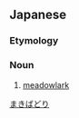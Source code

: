 ==Japanese==
{{ja-kanjitab|まき|ば|とり|k3=どり|yomi=k}}

===Etymology===
{{compound|牧場|鳥|t1=field|t2=bird|lang=ja|sort=まきばどり}}

===Noun===
{{ja-noun|まきばどり|マキバドリ}}
# [[meadowlark]]

[[Category:ja:Birds|まきばどり]]